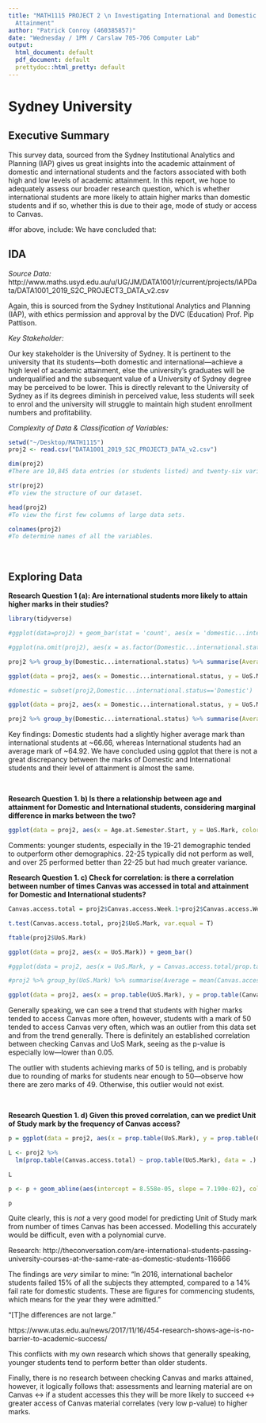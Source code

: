 ---
title: "MATH1115 PROJECT 2 \n Investigating International and Domestic Students' Academic
  Attainment"
author: "Patrick Conroy (460385857)"
date: "Wednesday / 1PM / Carslaw 705-706 Computer Lab"
output:
  html_document: default
  pdf_document: default
  prettydoc::html_pretty: default
---

# Sydney University

## Executive Summary

This survey data, sourced from the Sydney Institutional Analytics and Planning (IAP) gives us great insights into the academic attainment of domestic and international students and the factors associated with both high and low levels of academic attainment. In this report, we hope to adequately assess our broader research question, which is whether international students are more likely to attain higher marks than domestic students and if so, whether this is due to their age, mode of study or access to Canvas.

#for above, include: We have concluded that:

## IDA

*Source Data:* http://www.maths.usyd.edu.au/u/UG/JM/DATA1001/r/current/projects/IAPData/DATA1001_2019_S2C_PROJECT3_DATA_v2.csv

Again, this is sourced from the Sydney Institutional Analytics and Planning (IAP), with ethics permission and approval by the DVC (Education) Prof. Pip Pattison.

*Key Stakeholder:*

Our key stakeholder is the University of Sydney. It is pertinent to the university that its students—both domestic and international—achieve a high level of academic attainment, else the university's graduates will be underqualified and the subsequent value of a University of Sydney degree may be perceived to be lower. This is directly relevant to the University of Sydney as if its degrees diminish in perceived value, less students will seek to enrol and the university will struggle to maintain high student enrollment numbers and profitability. 

*Complexity of Data & Classification of Variables:*
```{r, results="hide"}
setwd("~/Desktop/MATH1115")
proj2 <- read.csv("DATA1001_2019_S2C_PROJECT3_DATA_v2.csv")

dim(proj2)
#There are 10,845 data entries (or students listed) and twenty-six variables.

str(proj2)
#To view the structure of our dataset.

head(proj2)
#To view the first few columns of large data sets.

colnames(proj2)
#To determine names of all the variables.
```

<br>

## Exploring Data

**Research Question 1 (a): Are international students more likely to attain higher marks in their studies?**

```{r}
library(tidyverse)

#ggplot(data=proj2) + geom_bar(stat = 'count', aes(x = 'domestic...international.status'))

#ggplot(na.omit(proj2), aes(x = as.factor(Domestic...international.status), y = UoS.Mark)) + geom_col()

proj2 %>% group_by(Domestic...international.status) %>% summarise(Average = mean(UoS.Mark)) %>% ggplot(data = ., aes(x = Domestic...international.status, y = Average, fill = Domestic...international.status)) + xlab("Domestic or International Status") + geom_col(show.legend = F)

ggplot(data = proj2, aes(x = Domestic...international.status, y = UoS.Mark, fill=Domestic...international.status)) + xlab("Domestic or International Status") + ylab("UoS Mark") + geom_boxplot(show.legend = FALSE)

#domestic = subset(proj2,Domestic...international.status=='Domestic')

ggplot(data = proj2, aes(x = Domestic...international.status, y = UoS.Mark, color=Domestic...international.status)) + xlab("Domestic or International Status") + ylab("UoS Mark") + geom_count()

proj2 %>% group_by(Domestic...international.status) %>% summarise(Average = mean(UoS.Mark))

```

Key findings: Domestic students had a slightly higher average mark than international students at ~66.66, whereas International students had an average mark of ~64.92. We have concluded using ggplot that there is not a great discrepancy between the marks of Domestic and International students and their level of attainment is almost the same.

<br>

**Research Question 1. b) Is there a relationship between age and attainment for Domestic and International students, considering marginal difference in marks between the two?**

```{r, echo=FALSE, message=FALSE, warning=FALSE}

ggplot(data = proj2, aes(x = Age.at.Semester.Start, y = UoS.Mark, color=Age.at.Semester.Start)) + xlab("Age at Semester Start") + ylab("UoS Mark") + geom_count()

```

Comments: younger students, especially in the 19-21 demographic tended to outperform other demographics. 22-25 typically did not perform as well, and over 25 performed better than 22-25 but had much greater variance.

**Research Question 1. c) Check for correlation: is there a correlation between number of times Canvas was accessed in total and attainment for Domestic and International students?**

```{r}
Canvas.access.total = proj2$Canvas.access.Week.1+proj2$Canvas.access.Week.2+proj2$Canvas.access.Week.3+proj2$Canvas.access.Week.4+proj2$Canvas.access.Week.5+proj2$Canvas.access.Week.6+proj2$Canvas.access.Week.7+proj2$Canvas.access.Week.8+proj2$Canvas.access.Week.9+proj2$Canvas.access.Week.10+proj2$Canvas.access.Week.11+proj2$Canvas.access.Week.12+proj2$Canvas.access.Week.13+proj2$Canvas.access.Mid.semester.break+proj2$Canvas.access.STUVAC

t.test(Canvas.access.total, proj2$UoS.Mark, var.equal = T)

ftable(proj2$UoS.Mark)

ggplot(data = proj2, aes(x = UoS.Mark)) + geom_bar()

#ggplot(data = proj2, aes(x = UoS.Mark, y = Canvas.access.total/prop.table(UoS.Mark))) + geom_col()

#proj2 %>% group_by(UoS.Mark) %>% summarise(Average = mean(Canvas.access.total)) %>% ggplot(data = ., aes(x = UoS.Mark, y = Average)) + geom_col()

ggplot(data = proj2, aes(x = prop.table(UoS.Mark), y = prop.table(Canvas.access.total))) + geom_col()

```

Generally speaking, we can see a trend that students with higher marks tended to access Canvas more often, however, students with a mark of 50 tended to access Canvas very often, which was an outlier from this data set and from the trend generally. There is definitely an established correlation between checking Canvas and UoS Mark, seeing as the p-value is especially low—lower than 0.05.

The outlier with students achieving marks of 50 is telling, and is probably due to rounding of marks for students near enough to 50—observe how there are zero marks of 49. Otherwise, this outlier would not exist.

<br>

**Research Question 1. d) Given this proved correlation, can we predict Unit of Study mark by the frequency of Canvas access?**
```{r}

p = ggplot(data = proj2, aes(x = prop.table(UoS.Mark), y = prop.table(Canvas.access.total))) + geom_smooth() + xlab("UoS Mark proportionate") + ylab("Canvas Access proportionate")

L <- proj2 %>%
  lm(prop.table(Canvas.access.total) ~ prop.table(UoS.Mark), data = .) 

L

p <- p + geom_abline(aes(intercept = 8.558e-05, slope = 7.190e-02), color = "darkgreen", size = 1)

p
```

Quite clearly, this is *not* a very good model for predicting Unit of Study mark from number of times Canvas has been accessed. Modelling this accurately would be difficult, even with a polynomial curve. 

Research:
http://theconversation.com/are-international-students-passing-university-courses-at-the-same-rate-as-domestic-students-116666

The findings are *very* similar to mine: "In 2016, international bachelor students failed 15% of all the subjects they attempted, compared to a 14% fail rate for domestic students. These are figures for commencing students, which means for the year they were admitted."

"[T]he differences are not large."

https://www.utas.edu.au/news/2017/11/16/454-research-shows-age-is-no-barrier-to-academic-success/

This conflicts with my own research which shows that generally speaking, younger students tend to perform better than older students.

Finally, there is no research between checking Canvas and marks attained, however, it logically follows that: assessments and learning material are on Canvas <-> if a student accesses this they will be more likely to succeed <-> greater access of Canvas material correlates (very low p-value) to higher marks.
